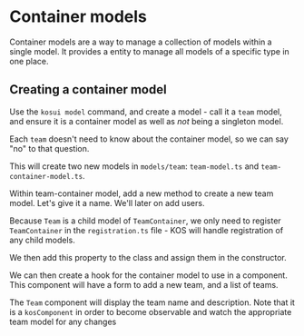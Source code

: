 
<Meta title="Foundations/4. Container Models" />

# Container models

Container models are a way to manage a collection of models within a single model. It provides a entity to manage all models of a specific type in one place.

## Creating a container model

Use the `kosui model` command, and create a model - call it a `team` model, and ensure it is a container model as well as _not_ being a singleton model.

Each `team` doesn't need to know about the container model, so we can say "no" to that question.

This will create two new models in `models/team`: `team-model.ts` and `team-container-model.ts`.

Within team-container model, add a new method to create a new team model. Let's give it a name. We'll later on add users.

Because `Team` is a child model of `TeamContainer`, we only need to register `TeamContainer` in the `registration.ts` file - KOS will handle registration of any child models.

We then add this property to the class and assign them in the constructor.

<Snippet name="TeamModel@team-model.ts" />

We can then create a hook for the container model to use in a component. This component will have a form to add a new team, and a list of teams.

<Snippet name="TeamList@team-list.tsx" />

The `Team` component will display the team name and description. Note that it is a `kosComponent` in order to become observable and watch the appropriate team model for any changes

<Snippet name="TeamComponent@team.tsx" />

<Canvas of={TeamListStory} />

